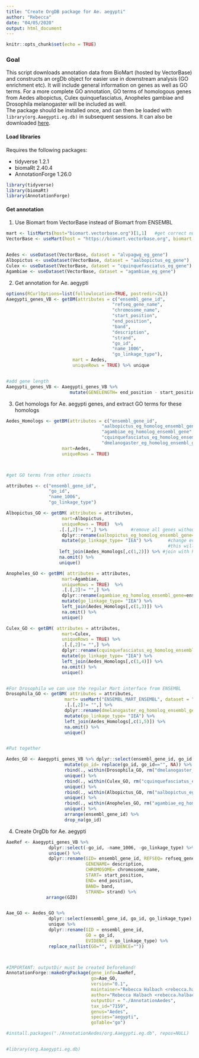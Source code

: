 ```yaml
---
title: "Create OrgDB package for Ae. aegypti"
author: "Rebecca"
date: "04/05/2020"
output: html_document
---
```


```r
knitr::opts_chunk$set(echo = TRUE)
```

### Goal

This script downloads annotation data from BioMart (hosted by VectorBase) and constructs an orgDb object for easier use in downstream analysis (GO enrichment etc).
It will include general information on genes as well as GO terms. For a more complete GO annotation, GO terms of homologous genes from Aedes albopictus, Culex quinquefasciatus, Anopheles gambiae and Drosophila melanogaster will be included as well.  
The package should be installed once, and can then be loaded with `library(org.Aaegypti.eg.db)` in subsequent sessions. It can also be downloaded [here](https://www.dropbox.com/sh/82g0lkktz4z8pwy/AABnhUJlnOfI7k_A9bUnYz1Ya?dl=0).  

#### Load libraries

Requires the following packages:  

* tidyverse 1.2.1
* biomaRt 2.40.4
* AnnotationForge 1.26.0  

```r
library(tidyverse)
library(biomaRt)
library(AnnotationForge)
```


#### Get annotation
1. Use Biomart from VectorBase instead of Biomart from ENSEMBL
```r
mart <- listMarts(host="biomart.vectorbase.org")[1,1]   #get correct number of mart (is dependent on version at VectorBase and updated frequently)
VectorBase <- useMart(host = "https://biomart.vectorbase.org", biomart = mart, port = 443)


Aedes <- useDataset(VectorBase, dataset = "alvpagwg_eg_gene")
Albopictus <- useDataset(VectorBase, dataset = "aalbopictus_eg_gene")
Culex <- useDataset(VectorBase, dataset = "cquinquefasciatus_eg_gene")
Agambiae <- useDataset(VectorBase, dataset = "agambiae_eg_gene")

```

2. Get annotation for Ae. aegypti
```r
options(RCurlOptions=list(followlocation=TRUE, postredir=2L))
Aaegypti_genes_VB <- getBM(attributes = c("ensembl_gene_id",
                                        "refseq_gene_name",
                                        "chromosome_name",
                                        "start_position",
                                        "end_position", 
                                        "band", 
                                        "description",
                                        "strand",
                                        "go_id",
                                        "name_1006",
                                        "go_linkage_type"),
                         mart = Aedes,
                         uniqueRows = TRUE) %>% unique


#add gene length
Aaegypti_genes_VB <- Aaegypti_genes_VB %>%
                        mutate(GENELENGTH= end_position - start_position)
```

3. Get homologs for Ae. aegypti genes, and extract GO terms for these homologs
```r
Aedes_Homologs <- getBM(attributes = c("ensembl_gene_id",
                                    "aalbopictus_eg_homolog_ensembl_gene",
                                    "agambiae_eg_homolog_ensembl_gene",
                                    "cquinquefasciatus_eg_homolog_ensembl_gene",
                                    "dmelanogaster_eg_homolog_ensembl_gene"),
                     mart=Aedes,
                     uniqueRows = TRUE)



#get GO terms from other insects

attributes <- c("ensembl_gene_id",
                "go_id",
                "name_1006",
                "go_linkage_type")

Albopictus_GO <- getBM( attributes = attributes,
                     mart=Albopictus,
                     uniqueRows = TRUE)  %>% 
                    .[.[,2]!= "",] %>%         #remove all genes without GO annotation
                     dplyr::rename(aalbopictus_eg_homolog_ensembl_gene=ensembl_gene_id) %>% 
                     mutate(go_linkage_type= "IEA") %>%      #change evidence code to IEA, because for Aedes
                                                             #this will be no manual annotation any more
                    left_join(Aedes_Homologs[,c(1,2)]) %>% #join with homolog names in Aedes
                    na.omit() %>% 
                    unique()

Anopheles_GO <- getBM( attributes = attributes,
                     mart=Agambiae,
                     uniqueRows = TRUE)  %>% 
                     .[.[,2]!= "",] %>%         
                     dplyr::rename(agambiae_eg_homolog_ensembl_gene=ensembl_gene_id) %>% 
                     mutate(go_linkage_type= "IEA") %>%
                     left_join(Aedes_Homologs[,c(1,3)]) %>% 
                     na.omit() %>% 
                     unique()

Culex_GO <- getBM( attributes = attributes,
                     mart=Culex,
                     uniqueRows = TRUE) %>% 
                     .[.[,2]!= "",] %>%         
                     dplyr::rename(cquinquefasciatus_eg_homolog_ensembl_gene=ensembl_gene_id) %>% 
                     mutate(go_linkage_type= "IEA") %>%   
                     left_join(Aedes_Homologs[,c(1,4)]) %>% 
                     na.omit() %>% 
                     unique()


#For Drosophila we can use the regular Mart interface from ENSEMBL
Drosophila_GO <- getBM( attributes = attributes,
                      mart= useMart("ENSEMBL_MART_ENSEMBL", dataset = "dmelanogaster_gene_ensembl")) %>% 
                      .[.[,2]!= "",] %>%  
                      dplyr::rename(dmelanogaster_eg_homolog_ensembl_gene=ensembl_gene_id) %>% 
                      mutate(go_linkage_type= "IEA") %>%     
                      left_join(Aedes_Homologs[,c(1,5)]) %>% 
                      na.omit() %>% 
                      unique()


#Put together

Aedes_GO <- Aaegypti_genes_VB %>% dplyr::select(ensembl_gene_id, go_id, name_1006, go_linkage_type) %>%
                      mutate(go_id= replace(go_id, go_id=="", NA)) %>%
                      rbind(., within(Drosophila_GO, rm("dmelanogaster_eg_homolog_ensembl_gene")))  %>% 
                      unique() %>%
                      rbind(., within(Culex_GO, rm("cquinquefasciatus_eg_homolog_ensembl_gene"))) %>%
                      unique() %>%
                      rbind(., within(Albopictus_GO, rm("aalbopictus_eg_homolog_ensembl_gene"))) %>%
                      unique() %>%
                      rbind(., within(Anopheles_GO, rm("agambiae_eg_homolog_ensembl_gene"))) %>% 
                      unique() %>% 
                      arrange(ensembl_gene_id) %>% 
                      drop_na(go_id)
```

4. Create OrgDb for Ae. aegypti
```r

AaeRef <- Aaegypti_genes_VB %>% 
                dplyr::select(-go_id, -name_1006, -go_linkage_type) %>% 
                unique() %>% 
                dplyr::rename(GID= ensembl_gene_id, REFSEQ= refseq_gene_name, 
                              GENENAME= description,
                              CHROMOSOME= chromosome_name, 
                              START= start_position, 
                              END= end_position, 
                              BAND= band, 
                              STRAND= strand) %>%
               arrange(GID)


Aae_GO <- Aedes_GO %>% 
                dplyr::select(ensembl_gene_id, go_id, go_linkage_type) %>% 
                unique %>%
                dplyr::rename(GID = ensembl_gene_id, 
                              GO = go_id, 
                              EVIDENCE = go_linkage_type) %>%
                replace_na(list(GO="", EVIDENCE=""))



#IMPORTANT: outputDir must be created beforehand!
AnnotationForge::makeOrgPackage(gene_info=AaeRef, 
                                go=Aae_GO,
                                version="0.1",
                                maintainer="Rebecca Halbach <rebecca.halbach@radboudumc.nl>",
                                author="Rebecca Halbach <rebecca.halbach@radboudumc.nl>",
                                outputDir = "./AnnotationAedes",
                                tax_id="7159",
                                genus="Aedes",
                                species="aegypti",
                                goTable="go")

#install.packages("./AnnotationAedes/org.Aaegypti.eg.db", repos=NULL) 


#library(org.Aaegypti.eg.db)


```


